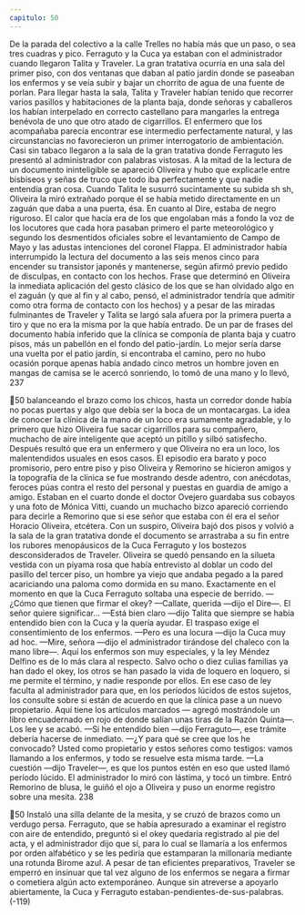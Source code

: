 ```yaml
---
capitulo: 50
---
```


De la parada del colectivo a la calle Trelles no había más que un paso, o sea
tres cuadras y pico. Ferraguto y la Cuca ya estaban con el administrador cuando
llegaron Talita y Traveler. La gran tratativa ocurría en una sala del primer piso,
con dos ventanas que daban al patio jardín donde se paseaban los enfermos y se
veía subir y bajar un chorrito de agua de una fuente de porlan. Para llegar hasta
la sala, Talita y Traveler habían tenido que recorrer varios pasillos y habitaciones
de la planta baja, donde señoras y caballeros los habían interpelado en correcto
castellano para mangarles la entrega benévola de uno que otro atado de
cigarrillos. El enfermero que los acompañaba parecía encontrar ese intermedio
perfectamente natural, y las circunstancias no favorecieron un primer
interrogatorio de ambientación. Casi sin tabaco llegaron a la sala de la gran
tratativa donde Ferraguto les presentó al administrador con palabras vistosas. A
la mitad de la lectura de un documento ininteligible se apareció Oliveira y hubo
que explicarle entre bisbiseos y señas de truco que todo iba perfectamente y que
nadie entendía gran cosa. Cuando Talita le susurró sucintamente su subida sh sh,
Oliveira la miró extrañado porque él se había metido directamente en un zaguán
que daba a una puerta, ésa. En cuanto al Dire, estaba de negro riguroso.
El calor que hacía era de los que engolaban más a fondo la voz de los
locutores que cada hora pasaban primero el parte meteorológico y segundo los
desmentidos oficiales sobre el levantamiento de Campo de Mayo y las adustas
intenciones del coronel Flappa. El administrador había interrumpido la lectura
del documento a las seis menos cinco para encender su transistor japonés y
mantenerse, según afirmó previo pedido de disculpas, en contacto con los
hechos. Frase que determinó en Oliveira la inmediata aplicación del gesto clásico
de los que se han olvidado algo en el zaguán (y que al fin y al cabo, pensó, el
administrador tendría que admitir como otra forma de contacto con los hechos) y
a pesar de las miradas fulminantes de Traveler y Talita se largó sala afuera por la
primera puerta a tiro y que no era la misma por la que había entrado.
De un par de frases del documento había inferido que la clínica se componía
de planta baja y cuatro pisos, más un pabellón en el fondo del patio-jardín. Lo
mejor sería darse una vuelta por el patio jardín, si encontraba el camino, pero no
hubo ocasión porque apenas había andado cinco metros un hombre joven en
mangas de camisa se le acercó sonriendo, lo tomó de una mano y lo llevó,
237

50
balanceando el brazo como los chicos, hasta un corredor donde había no pocas
puertas y algo que debía ser la boca de un montacargas. La idea de conocer la
clínica de la mano de un loco era sumamente agradable, y lo primero que hizo
Oliveira fue sacar cigarrillos para su compañero, muchacho de aire inteligente
que aceptó un pitillo y silbó satisfecho. Después resultó que era un enfermero y
que Oliveira no era un loco, los malentendidos usuales en esos casos. El episodio
era barato y poco promisorio, pero entre piso y piso Oliveira y Remorino se
hicieron amigos y la topografía de la clínica se fue mostrando desde adentro, con
anécdotas, feroces púas contra el resto del personal y puestas en guardia de
amigo a amigo. Estaban en el cuarto donde el doctor Ovejero guardaba sus
cobayos y una foto de Mónica Vitti, cuando un muchacho bizco apareció
corriendo para decirle a Remorino que si ese señor que estaba con él era el señor
Horacio Oliveira, etcétera. Con un suspiro, Oliveira bajó dos pisos y volvió a la
sala de la gran tratativa donde el documento se arrastraba a su fin entre los
rubores menopáusicos de la Cuca Ferraguto y los bostezos desconsiderados de
Traveler. Oliveira se quedó pensando en la silueta vestida con un piyama rosa
que había entrevisto al doblar un codo del pasillo del tercer piso, un hombre ya
viejo que andaba pegado a la pared acariciando una paloma como dormida en su
mano. Exactamente en el momento en que la Cuca Ferraguto soltaba una especie
de berrido.
—¿Cómo que tienen que firmar el okey?
—Callate, querida —dijo el Dire—. El señor quiere significar...
—Está bien claro —dijo Talita que siempre se había entendido bien con la
Cuca y la quería ayudar. El traspaso exige el consentimiento de los enfermos.
—Pero es una locura —dijo la Cuca muy ad hoc.
—Mire, señora —dijo el administrador tirándose del chaleco con la mano
libre—. Aquí los enfermos son muy especiales, y la ley Méndez Delfino es de lo
más clara al respecto. Salvo ocho o diez culias familias ya han dado el okey, los
otros se han pasado la vida de loquero en loquero, si me permite el término, y
nadie responde por ellos. En ese caso de ley faculta al administrador para que, en
los períodos lúcidos de estos sujetos, los consulte sobre si están de acuerdo en
que la clínica pase a un nuevo propietario. Aquí tiene los artículos marcados —
agregó mostrándole un libro encuadernado en rojo de donde salían unas tiras de
la Razón Quinta—. Los lee y se acabó.
—Si he entendido bien —dijo Ferraguto—, ese trámite debería hacerse de
inmediato.
—¿Y para qué se cree que los he convocado? Usted como propietario y estos
señores como testigos: vamos llamando a los enfermos, y todo se resuelve esta
misma tarde.
—La cuestión —dijo Traveler—, es que los puntos estén en eso que usted
llamó período lúcido.
El administrador lo miró con lástima, y tocó un timbre. Entró Remorino de
blusa, le guiñó el ojo a Oliveira y puso un enorme registro sobre una mesita.
238

50
Instaló una silla delante de la mesita, y se cruzó de brazos como un verdugo
persa. Ferraguto, que se había apresurado a examinar el registro con aire de
entendido, preguntó si el okey quedaría registrado al pie del acta, y el
administrador dijo que sí, para lo cual se llamaría a los enfermos por orden
alfabético y se les pediría que estamparan la millonaria mediante una rotunda
Birome azul. A pesar de tan eficientes preparativos, Traveler se emperró en
insinuar que tal vez alguno de los enfermos se negara a firmar o cometiera algún
acto extemporáneo. Aunque sin atreverse a apoyarlo abiertamente, la Cuca y
Ferraguto estaban-pendientes-de-sus-palabras.
(-119)
